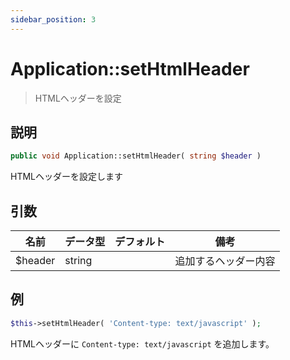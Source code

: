 ```yaml
---
sidebar_position: 3
---
```


# Application::setHtmlHeader

> HTMLヘッダーを設定

## 説明

```php
public void Application::setHtmlHeader( string $header )
```

HTMLヘッダーを設定します

## 引数

| 名前    | データ型 | デフォルト | 備考                    |
| ------- | -------- | ---------- | ----------------------- |
| $header | string   |            | 追加するヘッダー内容    |

## 例

```php title="Controller"
$this->setHtmlHeader( 'Content-type: text/javascript' );
```

HTMLヘッダーに `Content-type: text/javascript` を追加します。
